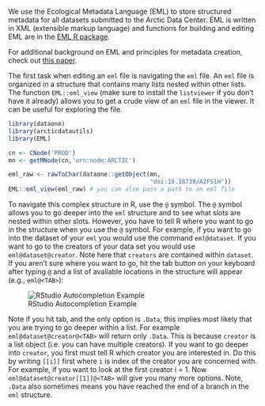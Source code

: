 
We use the Ecological Metadata Language (EML) to store structured metadata for all datasets submitted to the Arctic Data Center. EML is written in XML (extensible markup language) and functions for building and editing EML are in the [EML R package](https://github.com/ropensci/EML).

For additional background on EML and principles for metadata creation, check out [this paper](data/eml-principles.pdf).

The first task when editing an `eml` file is navigating the `eml` file. An `eml` file is organized in a structure that contains many lists nested within other lists. 
The function `EML::eml_view` (make sure to install the `listviewer` if you don't have it already) allows you to get a crude view of an `eml` file in the viewer. It can be useful for exploring the file.

```r
library(dataone)
library(arcticdatautils)
library(EML)

cn <- CNode('PROD')
mn <- getMNode(cn,'urn:node:ARCTIC')
```
```r
eml_raw <- rawToChar(dataone::getObject(mn,
                                        "doi:10.18739/A2FS1H"))
EML::eml_view(eml_raw) # you can also pass a path to an eml file
```

To navigate this complex structure in R, use the `@` symbol. The `@` symbol allows you to go deeper into the `eml` structure and to see what slots are nested within other slots. However, you have to tell R where you want to go in the structure when you use the `@` symbol. For example, if you want to go into the dataset of your `eml` you would use the command ```eml@dataset```. If you want to go to the creators of your data set you would use ```eml@dataset@creator```. Note here that `creators` are contained within `dataset`. If you aren't sure where you want to go, hit the tab button on your keyboard after typing `@` and a list of available locations in the structure will appear (e.g., `eml@<TAB>`):

![RStudio Autocompletion Example](../images/rstudio_autocomplete.png)

Note if you hit tab, and the only option is `.Data`, this implies most likely that you are trying to go deeper within a list. For example ```eml@dataset@creator@<TAB>``` will return only `.Data`. This is because `creator` is a list object (i.e. you can have multiple creators). If you want to go deeper into `creator`, you first must tell R which creator you are interested in. Do this by writing `[[i]]` first where `i` is index of the creator you are concerned with. For example, if you want to look at the first creator i = 1. Now ```eml@dataset@creator[[1]]@<TAB>``` will give you many more options. Note, `.Data` also sometimes means you have reached the end of a branch in the `eml` structure.


